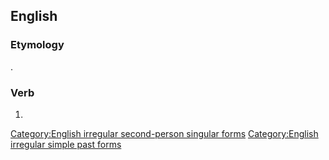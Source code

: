 ==English==

===Etymology===
{{suffix|en|wist|est}}.

===Verb===
{{head|en|verb form|cat2=second-person singular forms}}

# {{en-archaic second-person singular past of|wit}}

[[Category:English irregular second-person singular forms]]
[[Category:English irregular simple past forms]]